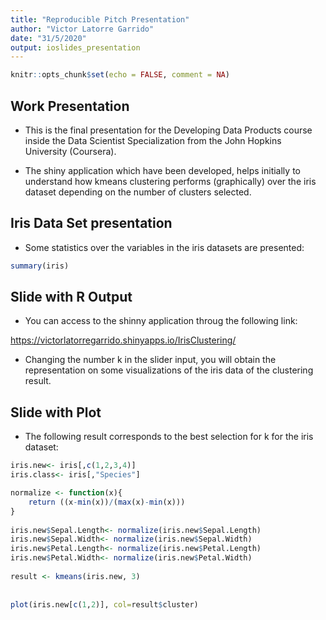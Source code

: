 ```yaml
---
title: "Reproducible Pitch Presentation"
author: "Victor Latorre Garrido"
date: "31/5/2020"
output: ioslides_presentation
---
```


```r
knitr::opts_chunk$set(echo = FALSE, comment = NA)
```


## Work Presentation
- This is the final presentation for the Developing Data Products course inside the Data Scientist Specialization from the John Hopkins University (Coursera).

- The shiny application which have been developed, helps initially to understand how kmeans clustering performs (graphically) over the iris dataset depending on the number of clusters selected.

## Iris Data Set presentation

- Some statistics over the variables in the iris datasets are presented:

```r
summary(iris)
```

## Slide with R Output

- You can access to the shinny application throug the following link:

<https://victorlatorregarrido.shinyapps.io/IrisClustering/>

- Changing the number k in the slider input, you will obtain the representation on some visualizations of the iris data of the clustering result.


## Slide with Plot

- The following result corresponds to the best selection for k for the iris dataset:

```r
iris.new<- iris[,c(1,2,3,4)]
iris.class<- iris[,"Species"]

normalize <- function(x){
    return ((x-min(x))/(max(x)-min(x)))
}
        
iris.new$Sepal.Length<- normalize(iris.new$Sepal.Length)
iris.new$Sepal.Width<- normalize(iris.new$Sepal.Width)
iris.new$Petal.Length<- normalize(iris.new$Petal.Length)
iris.new$Petal.Width<- normalize(iris.new$Petal.Width)
        
result <- kmeans(iris.new, 3)
        
  
plot(iris.new[c(1,2)], col=result$cluster)
```

